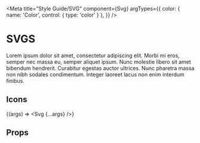 
<Meta
    title="Style Guide/SVG"
    component={Svg}
    argTypes={{
        color: {
            name: 'Color',
            control: { type: 'color' }
        },
    }}
/>

# SVGS

Lorem ipsum dolor sit amet, consectetur adipiscing elit. Morbi mi eros, semper nec massa eu, semper aliquet ipsum. Nunc molestie libero sit amet bibendum hendrerit. Curabitur egestas auctor ultrices. Nunc pharetra massa non nibh sodales condimentum. Integer laoreet lacus non enim interdum finibus.

## Icons

<Story
    name="Library"
    args={{}}>
    {(args) => <Svg {...args} />}
</Story>

## Props

<ArgsTable of={Svg} />